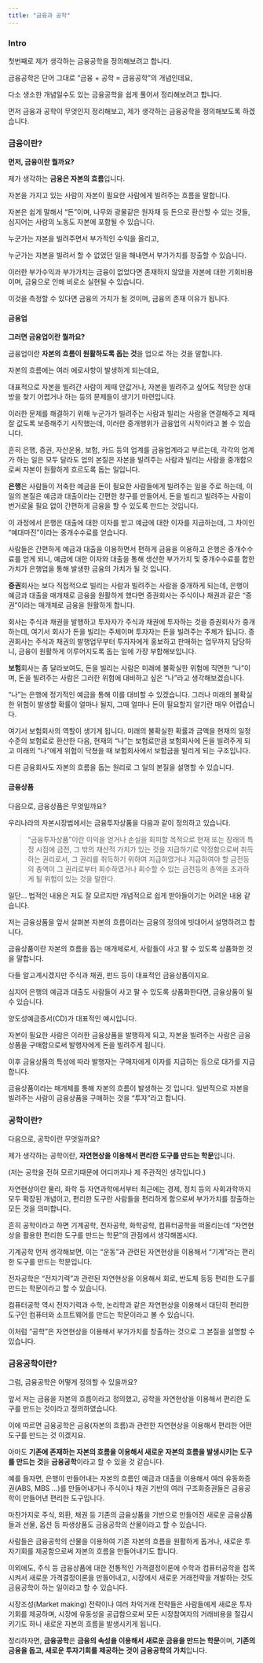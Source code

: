 ```yaml
---
title: "금융과 공학"
---
```


### Intro

첫번째로 제가 생각하는 금융공학을 정의해보려고 합니다.

금융공학은 단어 그대로 "금융 + 공학 = 금융공학"의 개념인데요,

다소 생소한 개념일수도 있는 금융공학을 쉽게 풀어서 정리해보려고 합니다.

먼저 금융과 공학이 무엇인지 정리해보고, 제가 생각하는 금융공학을 정의해보도록 하겠습니다.

### 금융이란?

**먼저, 금융이란 뭘까요?**

제가 생각하는 **금융은 자본의 흐름**입니다.

자본을 가지고 있는 사람이 자본이 필요한 사람에게 빌려주는 흐름을 말합니다.

자본은 쉽게 말해서 "돈"이며, 나무와 광물같은 원자재 등 돈으로 환산할 수 있는 것들, 심지어는 사람의 노동도 자본에 포함될 수 있습니다.

누군가는 자본을 빌려주면서 부가적인 수익을 올리고,

누군가는 자본을 빌려서 할 수 없었던 일을 해내면서 부가가치를 창출할 수 있습니다.

이러한 부가수익과 부가가치는 금융이 없었다면 존재하지 않았을 자본에 대한 기회비용이며, 금융으로 인해 비로소 실현될 수 있습니다.

이것을 측정할 수 있다면 금융의 가치가 될 것이며, 금융의 존재 이유가 됩니다.

#### 금융업

**그러면 금융업이란 뭘까요?**

금융업이란 **자본의 흐름이 원활하도록 돕는 것**을 업으로 하는 것을 말합니다.

자본의 흐름에는 여러 에로사항이 발생하게 되는데요,

대표적으로 자본을 빌려간 사람이 제때 안값거나, 자본을 빌려주고 싶어도 적당한 상대방을 찾기 어렵거나 하는 등의 문제들이 생기기 마련입니다.

이러한 문제를 해결하기 위해 누군가가 빌려주는 사람과 빌리는 사람을 연결해주고 제때 잘 값도록 보증해주기 시작했는데, 이러한 중개행위가 금융업의 시작이라고 볼 수 있습니다.

흔히 은행, 증권, 자산운용, 보험, 카드 등의 업계를 금융업계라고 부르는데, 각각의 업계가 하는 일은 모두 달라도 업의 본질은 자본을 빌려주는 사람과 빌리는 사람을 중개함으로써 자본이 원활하게 흐르도록 돕는 일입니다.

**은행**은 사람들이 저축한 예금을 돈이 필요한 사람들에게 빌려주는 일을 주로 하는데, 이 일의 본질은 예금과 대출이라는 간편한 창구를 만들어서, 돈을 빌리고 빌려주는 사람이 번거로울 필요 없이 간편하게 금융을 할 수 있도록 만드는 것입니다.

이 과정에서 은행은 대출에 대한 이자를 받고 예금에 대한 이자를 지급하는데, 그 차이인 "예대마진"이라는 중개수수료를 얻습니다.

사람들은 간편하게 예금과 대출을 이용하면서 편하게 금융을 이용하고 은행은 중개수수료를 얻게 되니, 예금에 대한 이자와 대출을 통해 생산한 부가가치 및 중개수수료를 합한 가치가 은행업을 통해 발생한 금융의 가치가 될 것 입니다.

**증권**회사는 보다 직접적으로 빌리는 사람과 빌려주는 사람을 중개하게 되는데, 은행이 예금과 대출을 매개채로 금융을 원활하게 했다면 증권회사는 주식이나 채권과 같은 "증권"이라는 매개체로 금융을 원활하게 합니다.

회사는 주식과 채권을 발행하고 투자자가 주식과 채권에 투자하는 것을 증권회사가 중개하는데, 여기서 회사가 돈을 빌리는 주체이며 투자자는 돈을 빌려주는 주체가 됩니다. 증권회사는 주식과 채권의 발행업무부터 투자자에게 홍보하고 판매하는 업무까지 담당하니, 금융이 원활하게 이루어지도록 돕는 일에 가장 부합해보입니다.

**보험**회사는 좀 달라보여도, 돈을 빌리는 사람은 미래에 불확실한 위험에 직면한 "나"이며, 돈을 빌려주는 사람은 그러한 위험에 대비하고 싶은 "나"라고 생각해보겠습니다.

"나"는 은행에 정기적인 예금을 통해 이를 대비할 수 있겠습니다. 그러나 미래의 불확실한 위험이 발생할 확률이 얼마나 될지, 그때 얼마나 돈이 필요할지 알기란 매우 어렵습니다.

여기서 보험회사의 역할이 생기게 됩니다. 미래의 불확실한 확률과 금액을 현재의 일정수준의 보험료로 환산한 다음, 현재의 "나"는 보험료만큼 보험회사에 돈을 빌려주게 되고 미래의 "나"에게 위험이 닥쳤을 때 보험회사에서 보험금을 빌리게 되는 구조입니다.

다른 금융회사도 자본의 흐름을 돕는 원리로 그 일의 본질을 설명할 수 있습니다.

#### 금융상품

다음으로, 금융상품은 무엇일까요?

우리나라의 자본시장법에서는 금융투자상품을 다음과 같이 정의하고 있습니다.

> “금융투자상품”이란 이익을 얻거나 손실을 회피할 목적으로 현재 또는 장래의 특정 시점에 금전, 그 밖의 재산적 가치가 있는 것을 지급하기로 약정함으로써 취득하는 권리로서, 그 권리를 취득하기 위하여 지급하였거나 지급하여야 할 금전등의 총액이 그 권리로부터 회수하였거나 회수할 수 있는 금전등의 총액을 초과하게 될 위험이 있는 것을 말한다.

일단... 법적인 내용은 저도 잘 모르지만 개념적으로 쉽게 받아들이기는 어려운 내용 같습니다.

저는 금융상품을 앞서 살펴본 자본의 흐름이라는 금융의 정의에 빗대어서 설명하려고 합니다.

금융상품이란 자본의 흐름을 돕는 매개체로서, 사람들이 사고 팔 수 있도록 상품화한 것을 말합니다.

다들 알고계시겠지만 주식과 채권, 펀드 등이 대표적인 금융상품이지요.

심지어 은행의 예금과 대출도 사람들이 사고 팔 수 있도록 상품화한다면, 금융상품이 될 수 있습니다.

양도성예금증서(CD)가 대표적인 예시입니다.

자본이 필요한 사람은 이러한 금융상품을 발행하게 되고, 자본을 빌려주는 사람은 금융상품을 구매함으로써 발행자에게 돈을 빌려주게 됩니다.

이후 금융상품의 특성에 따라 발행자는 구매자에게 이자를 지급하는 등으로 대가를 지급합니다.

금융상품이라는 매개체를 통해 자본의 흐름이 발생하는 것 입니다. 일반적으로 자본을 빌려주는 사람이 금융상품을 구매하는 것을 "투자"라고 합니다.

### 공학이란?

다음으로, 공학이란 무엇일까요?

제가 생각하는 공학이란, **자연현상을 이용해서 편리한 도구를 만드는 학문**입니다.

(저는 공학을 전혀 모르기때문에 어디까지나 제 주관적인 생각입니다.)

자연현상이란 물리, 화학 등 자연과학에서부터 최근에는 경제, 정치 등의 사회과학까지 모두 확장된 개념이고, 편리한 도구란 사람들을 편리하게 함으로써 부가가치를 창출하는 모든 것을 의미합니다.

흔히 공학이라고 하면 기계공학, 전자공학, 화학공학, 컴퓨터공학을 떠올리는데 "자연현상을 활용한 편리한 도구를 만드는 학문"의 관점에서 생각해봅시다.

기계공학 먼저 생각해보면, 이는 "운동"과 관련된 자연현상을 이용해서 "기계"라는 편리한 도구를 만드는 학문입니다.

전자공학은 "전자기력"과 관련된 자연현상을 이용해서 회로, 반도체 등등 편리한 도구를 만드는 학문이라고 할 수 있습니다.

컴퓨터공학 역시 전자기력과 수학, 논리학과 같은 자연현상을 이용해서 대단히 편리한 도구인 컴퓨터와 소프트웨어를 만드는 학문이라고 볼 수 있습니다.

이처럼 "공학"은 자연현상을 이용해서 부가가치를 창출하는 것으로 그 본질을 설명할 수 있습니다.

### 금융공학이란?

그럼, 금융공학은 어떻게 정의할 수 있을까요?

앞서 저는 금융을 자본의 흐름이라고 정의했고, 공학을 자연현상을 이용해서 편리한 도구를 만드는 것이라고 정의하였습니다.

이에 따르면 금융공학은 금융(자본의 흐름)과 관련한 자연현상을 이용해서 편리한 어떤 도구를 만드는 것 이겠지요.

아마도 **기존에 존재하는 자본의 흐름을 이용해서 새로운 자본의 흐름을 발생시키는 도구를 만드는 것**을 **금융공학**이라고 할 수 있을 것 같습니다.

예를 들자면, 은행이 만들어내는 자본의 흐름인 예금과 대출을 이용해서 여러 유동화증권(ABS, MBS ...)를 만들어내거나 주식이나 채권 기반의 여러 구조화증권들은 금융공학이 만들어낸 편리한 도구입니다.

마찬가지로 주식, 외환, 채권 등 기존의 금융상품을 기반으로 만들어진 새로운 금융상품들과 선물, 옵션 등 파생상품도 금융공학의 산물이라고 할 수 있습니다.

사람들은 금융공학의 산물을 이용하여 기존 자본의 흐름을 원활하게 돕거나, 새로운 투자기회를 제공함으로써 자본의 흐름을 만들어내기도 합니다.

이외에도, 주식 등 금융상품에 대한 전통적인 가격결정이론에 수학과 컴퓨터공학을 접목시켜서 새로운 가격결정이론을 만들어내고, 시장에서 새로운 거래전략을 개발하는 것도 금융공학이 하는 일이라고 할 수 있습니다.

시장조성(Market making) 전략이나 여러 차익거래 전략들은 사람들에게 새로운 투자기회를 제공하며, 시장에 유동성을 공급함으로써 모든 시장참여자의 거래비용을 절감시키기도 하니 새로운 자본의 흐름을 발생시키게 됩니다.

정리하자면, **금융공학**은 **금융의 속성을 이용해서 새로운 금융을 만드는 학문**이며, **기존의 금융을 돕고, 새로운 투자기회를 제공하는 것이 금융공학의 가치**입니다.